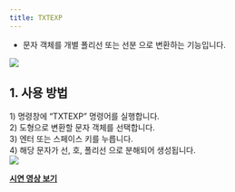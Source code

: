 ```yaml
---
title: TXTEXP
---
```



[image1]: ../../../../../assets/images/commands/txtexp/image1.png
[image2]: ../../../../../assets/images/commands/txtexp/image2.png

* 문자 객체를 개별 폴리선 또는 선분 으로 변환하는 기능입니다.

![][image1]

## **1\. 사용 방법**

1\) 명령창에 “TXTEXP” 명령어를 실행합니다.  
2\) 도형으로 변환할 문자 객체를 선택합니다.  
3\) 엔터 또는 스페이스 키를 누릅니다.  
4\) 해당 문자가 선, 호, 폴리선 으로 분해되어 생성됩니다.  
![][image2]

[**<Icon name="youtube" class="emoji"/> 시연 영상 보기**](https://youtu.be/6so3K_mhmbc) 